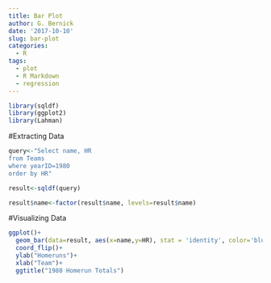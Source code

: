 ```yaml
---
title: Bar Plot
author: G. Bernick
date: '2017-10-10'
slug: bar-plot
categories:
  - R
tags:
  - plot
  - R Markdown
  - regression
---
```



```r
library(sqldf)
library(ggplot2)
library(Lahman)
```

#Extracting Data

```r
query<-"Select name, HR
from Teams 
where yearID=1980
order by HR"

result<-sqldf(query)

result$name<-factor(result$name, levels=result$name)
```

#Visualizing Data
  
```r
ggplot()+
  geom_bar(data=result, aes(x=name,y=HR), stat = 'identity', color='blue', fill='white')+
  coord_flip()+
  ylab("Homeruns")+
  xlab("Team")+
  ggtitle("1980 Homerun Totals")
```

